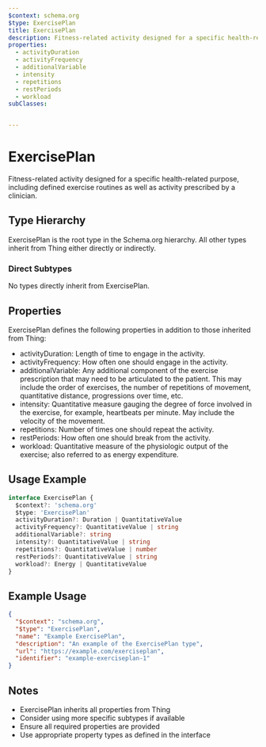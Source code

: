 ```yaml
---
$context: schema.org
$type: ExercisePlan
title: ExercisePlan
description: Fitness-related activity designed for a specific health-related purpose, including defined exercise routines as well as activity prescribed by a clinician.
properties:
  - activityDuration
  - activityFrequency
  - additionalVariable
  - intensity
  - repetitions
  - restPeriods
  - workload
subClasses:


---
```


# ExercisePlan

Fitness-related activity designed for a specific health-related purpose, including defined exercise routines as well as activity prescribed by a clinician.

## Type Hierarchy

ExercisePlan is the root type in the Schema.org hierarchy. All other types inherit from Thing either directly or indirectly.

### Direct Subtypes

No types directly inherit from ExercisePlan.

## Properties

ExercisePlan defines the following properties in addition to those inherited from Thing:

- activityDuration: Length of time to engage in the activity.
- activityFrequency: How often one should engage in the activity.
- additionalVariable: Any additional component of the exercise prescription that may need to be articulated to the patient. This may include the order of exercises, the number of repetitions of movement, quantitative distance, progressions over time, etc.
- intensity: Quantitative measure gauging the degree of force involved in the exercise, for example, heartbeats per minute. May include the velocity of the movement.
- repetitions: Number of times one should repeat the activity.
- restPeriods: How often one should break from the activity.
- workload: Quantitative measure of the physiologic output of the exercise; also referred to as energy expenditure.

## Usage Example

```typescript
interface ExercisePlan {
  $context?: 'schema.org'
  $type: 'ExercisePlan'
  activityDuration?: Duration | QuantitativeValue
  activityFrequency?: QuantitativeValue | string
  additionalVariable?: string
  intensity?: QuantitativeValue | string
  repetitions?: QuantitativeValue | number
  restPeriods?: QuantitativeValue | string
  workload?: Energy | QuantitativeValue
}
```

## Example Usage

```json
{
  "$context": "schema.org",
  "$type": "ExercisePlan",
  "name": "Example ExercisePlan",
  "description": "An example of the ExercisePlan type",
  "url": "https://example.com/exerciseplan",
  "identifier": "example-exerciseplan-1"
}
```

## Notes

- ExercisePlan inherits all properties from Thing
- Consider using more specific subtypes if available
- Ensure all required properties are provided
- Use appropriate property types as defined in the interface
